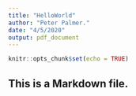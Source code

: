 ```yaml
---
title: "HelloWorld"
author: "Peter Palmer."
date: "4/5/2020"
output: pdf_document
---
```


```r
knitr::opts_chunk$set(echo = TRUE)
```

## This is a Markdown file. 

